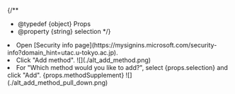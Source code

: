 {/**
  * @typedef {object} Props
  * @property {string} selection
  */}

<li>
  Open [Security info page](https://mysignins.microsoft.com/security-info?domain_hint=utac.u-tokyo.ac.jp).
</li>
<li>
  Click "Add method".
  ![](./alt_add_method.png)
</li>
<li>
  For "Which method would you like to add?", select {props.selection} and click "Add".
  {props.methodSupplement}
  ![](./alt_add_method_pull_down.png)
</li>
